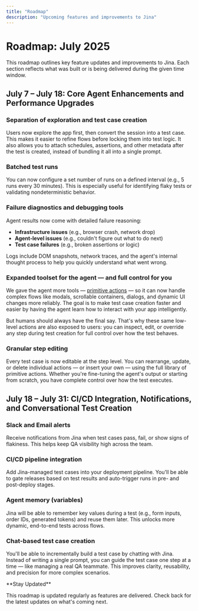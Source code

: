 ```yaml
---
title: "Roadmap"
description: "Upcoming features and improvements to Jina"
---
```


# Roadmap: July 2025

This roadmap outlines key feature updates and improvements to Jina. Each section reflects what was built or is being delivered during the given time window.

## July 7 – July 18: Core Agent Enhancements and Performance Upgrades

### Separation of exploration and test case creation

Users now explore the app first, then convert the session into a test case. This makes it easier to refine flows before locking them into test logic. It also allows you to attach schedules, assertions, and other metadata after the test is created, instead of bundling it all into a single prompt.

### Batched test runs

You can now configure a set number of runs on a defined interval (e.g., 5 runs every 30 minutes). This is especially useful for identifying flaky tests or validating nondeterministic behavior.

### Failure diagnostics and debugging tools

Agent results now come with detailed failure reasoning:

- **Infrastructure issues** (e.g., browser crash, network drop)
- **Agent-level issues** (e.g., couldn't figure out what to do next)  
- **Test case failures** (e.g., broken assertions or logic)

Logs include DOM snapshots, network traces, and the agent's internal thought process to help you quickly understand what went wrong.

### Expanded toolset for the agent — and full control for you

We gave the agent more tools — [primitive actions](/primitive-actions) — so it can now handle complex flows like modals, scrollable containers, dialogs, and dynamic UI changes more reliably. The goal is to make test case creation faster and easier by having the agent learn how to interact with your app intelligently. 

But humans should always have the final say. That's why these same low-level actions are also exposed to users: you can inspect, edit, or override any step during test creation for full control over how the test behaves.

### Granular step editing

Every test case is now editable at the step level. You can rearrange, update, or delete individual actions — or insert your own — using the full library of primitive actions. Whether you're fine-tuning the agent's output or starting from scratch, you have complete control over how the test executes.

## July 18 – July 31: CI/CD Integration, Notifications, and Conversational Test Creation

### Slack and Email alerts

Receive notifications from Jina when test cases pass, fail, or show signs of flakiness. This helps keep QA visibility high across the team.

### CI/CD pipeline integration

Add Jina-managed test cases into your deployment pipeline. You'll be able to gate releases based on test results and auto-trigger runs in pre- and post-deploy stages.

### Agent memory (variables)

Jina will be able to remember key values during a test (e.g., form inputs, order IDs, generated tokens) and reuse them later. This unlocks more dynamic, end-to-end tests across flows.

### Chat-based test case creation

You'll be able to incrementally build a test case by chatting with Jina. Instead of writing a single prompt, you can guide the test case one step at a time — like managing a real QA teammate. This improves clarity, reusability, and precision for more complex scenarios.

<Info>
  **Stay Updated**
  
  This roadmap is updated regularly as features are delivered. Check back for the latest updates on what's coming next.
</Info> 